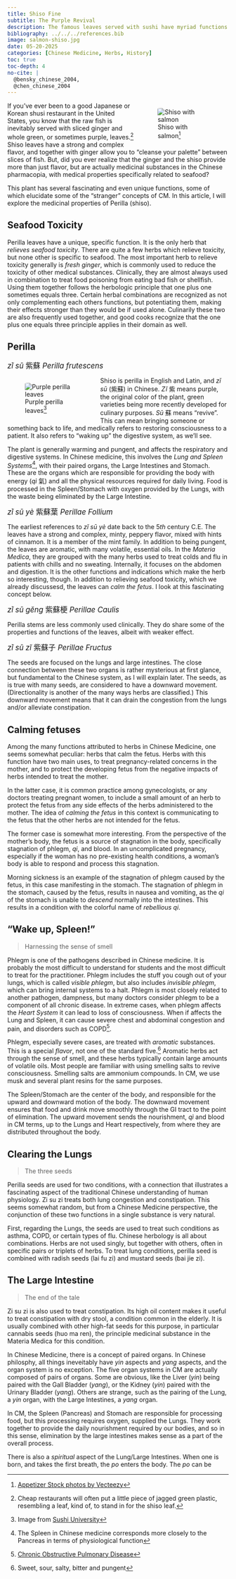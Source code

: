 ```yaml
---
title: Shiso Fine
subtitle: The Purple Revival
description: The famous leaves served with sushi have myriad functions in Chinese Medicine
bibliography: ../../../references.bib
image: salmon-shiso.jpg
date: 05-20-2025
categories: [Chinese Medicine, Herbs, History]
toc: true
toc-depth: 4
no-cite: |
  @bensky_chinese_2004, 
  @chen_chinese_2004
---
```


::: {style="float: right; width: 40%; margin-left: 10px;"}
![Shiso with salmon[^1]](salmon-shiso.jpg){.lightbox fig-alt="Picture of raw salmon with shiso leaves" style="border-radius: 5%;"}
:::

[^1]: <a href="https://www.vecteezy.com/free-photos/appetizer">Appetizer Stock photos by Vecteezy</a>

If you've ever been to a good Japanese or Korean shusi restaurant in the United States, you know that the raw fish is inevitably served with sliced ginger and whole green, or sometimes purple, leaves.[^3] Shiso leaves have a strong and complex flavor, and together with ginger allow you to "cleanse your palette" between slices of fish. But, did you ever realize that the ginger and the shiso provide more than just flavor, but are actually medicinal substances in the Chinese pharmacopia, with medical properties specifically related to seafood?

[^3]: Cheap restaurants will often put a little piece of jagged green plastic, resembling a leaf, kind of, to stand in for the shiso leaf.

This plant has several fascinating and even unique functions, some of which elucidate some of the "stranger" concepts of CM. In this article, I will explore the medicinal properties of Perilla (shiso).

## Seafood Toxicity

Perilla leaves have a unique, specific function. It is the only herb that *relieves seafood toxicity*. There are quite a few herbs which relieve toxicity, but none other is specific to seafood. The most important herb to relieve toxicity generally is *fresh ginger*, which is commonly used to reduce the toxicity of other medical substances. Clinically, they are almost always used in combination to treat food poisoning from eating bad fish or shellfish. Using them together follows the herbologic principle that one plus one sometimes equals three. Certain herbal combinations are recognized as not only complementing each others functions, but potentiating them, making their effects stronger than they would be if used alone. Culinarily these two are also frequently used together, and good cooks recognize that the one plus one equals three principle applies in their domain as well.

## Perilla

::: {.callout-note appearance="minimal"}
[*zǐ sū* 紫蘇 *Perilla frutescens*]{style="font-size: 1.2em;"}
:::

::: {style="float: left; width: 40%; margin-right: 10px;"}
![Purple perilla leaves[^2]](purple-perilla.jpg){.lightbox fig-alt="Picture of purple perilla leaves" style="border-radius: 5%;"}
:::

[^2]: Image from [Sushi University](https://sushiuniversity.jp/sushiblog/what-is-the-difference-between-shiso-and-ooba/)


Shiso is perilla in English and Latin, and *zǐ sū* (紫蘇) in Chinese. *Zĭ* 紫 means purple, the original color of the plant, green varieties being more recently developed for culinary purposes. *Sū* 蘇 means "revive". This can mean bringing someone or something back to life, and medically refers to restoring consciousness to a patient. It also refers to "waking up" the digestive system, as we'll see.

The plant is generally warming and pungent, and affects the respiratory and digestive systems. In Chinese medicine, this involves the *Lung and Spleen Systems*^[The Spleen in Chinese medicine corresponds more closely to the Pancreas in terms of physiological function], with their paired organs, the Large Intestines and Stomach. These are the organs which are responsible for providing the body with energy (*qì* 氣) and all the physical resources required for daily living. Food is processed in the Spleen/Stomach with oxygen provided by the Lungs, with the waste being eliminated by the Large Intestine.

::: {.callout-note appearance="minimal"}
[*zǐ sū yè* 紫蘇葉 *Perillae Follium*]{style="font-size: 1.2em;"}
:::

The earliest references to *zĭ sū yè* date back to the 5$th$ century C.E. The leaves have a strong and complex, minty, peppery flavor, mixed with hints of cinnamon. It is a member of the mint family. In addition to being pungent, the leaves are aromatic, with many volatile, essential oils. In the *Materia Medica*, they are grouped with the many herbs used to treat colds and flu in patients with chills and no sweating. Internally, it focuses on the abdomen and digestion. It is the other functions and indications which make the herb so interesting, though. In addition to relieving seafood toxicity, which we already discussesd, the leaves can  *calm the fetus*. I look at this fascinating concept below.

[^4]: Sweet, sour, salty, bitter and pungent

::: {.callout-note appearance="minimal"}
[*zǐ sū gĕng* 紫蘇梗 *Perillae Caulis*]{style="font-size: 1.2em;"}
:::

Perilla stems are less commonly used clinically. They do share some of the properties and functions of the leaves, albeit with weaker effect.

::: {.callout-note appearance="minimal"}
[*zǐ sū zĭ* 紫蘇子 *Perillae Fructus*]{style="font-size: 1.2em;"}
:::

The seeds are focused on the lungs and large intestines. The close connection between these two organs is rather mysterious at first glance, but fundamental to the Chinese system, as I will explain later. The seeds, as is true with many seeds, are considered to have a downward movement. (Directionality is another of the many ways herbs are classified.) This downward movement means that it can drain the congestion from the lungs and/or alleviate constipation.


## Calming fetuses

Among the many functions attributed to herbs in Chinese Medicine, one seems somewhat peculiar: herbs that calm the fetus. Herbs with this function have two main uses, to treat pregnancy-related concerns in the mother, and to protect the developing fetus from the negative impacts of herbs intended to treat the mother.

In the latter case, it is common practice among gynecologists, or any doctors treating pregnant women, to include a small amount of an herb to protect the fetus from any side effects of the herbs administered to the mother. The idea of *calming the fetus* in this context is communicating to the fetus that the other herbs are not intended for the fetus.

The former case is somewhat more interesting. From the perspective of the mother's body, the fetus is a source of stagnation in the body, specifically stagnation of phlegm, *qi*, and blood. In an uncomplicated pregnancy, especially if the woman has no pre-existing health conditions, a woman's body is able to respond and process this stagnation.

Morning sickness is an example of the stagnation of phlegm caused by the fetus, in this case manifesting in the stomach. The stagnation of phlegm in the stomach, caused by the fetus, results in nausea and vomiting, as the *qi* of the stomach is unable to *descend* normally into the intestines. This results in a condition with the colorful name of *rebellious qi*.

## "Wake up, Spleen!"

> Harnessing the sense of smell

Phlegm is one of the pathogens described in Chinese medicine. It is probably the most difficult to understand for students and the most difficult to treat for the practitioner. Phlegm includes the stuff you cough out of your lungs, which is called *visible phlegm*, but also includes *invisible phlegm*, which can bring internal systems to a halt. Phlegm is most closely related to another pathogen, dampness, but many doctors consider phlegm to be a component of all chronic disease. In extreme cases, when phlegm affects the *Heart System* it can lead to loss of consciousness. When if affects the Lung and Spleen, it can cause severe chest and abdominal congestion and pain, and disorders such as COPD^[[Chronic Obstructive Pulmonary Disease](https://en.wikipedia.org/wiki/Chronic_obstructive_pulmonary_disease)].

Phlegm, especially severe cases, are treated with *aromatic* substances.
This is a special *flavor*, not one of the standard five.[^4] Aromatic herbs act through the sense of smell, and these herbs typically contain large amounts of volatile oils. Most people are familiar with using smelling salts to revive consciousness. Smelling salts are ammonium compounds. In CM, we use musk and several plant resins for the same purposes.

The Spleen/Stomach are the center of the body, and responsible for the upward and downward motion of the body. The downward movement ensures that food and drink move smoothly through the GI tract to the point of elimination. The upward movement sends the nourishment, *qì* and blood in CM terms, up to the Lungs and Heart respectively, from where they are distributed throughout the body.

## Clearing the Lungs

> The three seeds

Perilla seeds are used for two conditions, with a connection that illustrates a fascinating aspect of the traditional Chinese understanding of human physiology. Zi su zi treats both lung congestion and constipation. This seems somewhat random, but from a Chinese Medicine perspective, the conjunction of these two functions in a single substance is very natural.

First, regarding the Lungs, the seeds are used to treat such conditions as asthma, COPD, or certain types of flu. Chinese herbology is all about combinations. Herbs are not used singly, but together with others, often in specific pairs or triplets of herbs. To treat lung conditions, perilla seed is combined with radish seeds (lai fu zi) and mustard seeds (bai jie zi).

## The Large Intestine

> The end of the tale

Zi su zi is also used to treat constipation. Its high oil content makes it useful to treat constipation with dry stool, a condition common in the elderly. It is usually combined with other high-fat seeds for this purpose, in particular cannabis seeds (huo ma ren), the principle medicinal substance in the Materia Medica for this condition.

In Chinese Medicine, there is a concept of paired organs. In Chinese philosphy, all things ineveitably have *yin* aspects and *yang* aspects, and the organ system is no exception. The five organ systems in CM are actually composed of pairs of organs. Some are obvious, like the Liver (*yin*) being paired with the Gall Bladder (*yang*), or the Kidney (*yin*) paired with the Urinary Bladder (*yang*). Others are strange, such as the pairing of the Lung, a *yin* organ, with the Large Intestines, a *yang* organ.

In CM, the Spleen (Pancreas) and Stomach are responsible for processing food, but this processing requires oxygen, supplied the Lungs. They work together to provide the daily nourishment required by our bodies, and so in this sense, elimination by the large intestines makes sense as a part of the overall process.

There is also a *spiritual* aspect of the Lung/Large Intestines. When one is born, and takes the first breath, the *po* enters the body. The *po* can be


